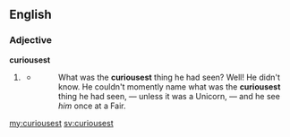 ==English==

===Adjective===
'''curiousest'''

# {{context|non-standard|lang=en}} {{en-superlative of|curious}}
#* {{quote-book
|title=The Boots at the Holly-Tree Inn
|authorlink=Charles Dickens
|last=Dickens
|first=Charles
|year=1855
|pageurl=http://books.google.com/books?id=RVgJAAAAQAAJ&dq=dickens%20boots%20at%20the%20holly-tree%20curiousest&pg=PA37#v=onepage&q=dickens%20boots%20at%20the%20holly-tree%20curiousest&f=false
|page=??
}}<!--Note: this was apparently written in collaboration with others, see [[w:Household Words|]] -->
#*: What was the '''curiousest''' thing he had seen? Well! He didn't know. He couldn't momently name what was the '''curiousest''' thing he had seen, — unless it was a Unicorn, — and he see ''him'' once at a Fair.

[[my:curiousest]]
[[sv:curiousest]]